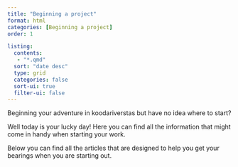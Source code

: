 ```yaml
---
title: "Beginning a project"
format: html
categories: [Beginning a project]
order: 1

listing:
  contents: 
   - "*.qmd"
  sort: "date desc"
  type: grid
  categories: false
  sort-ui: true
  filter-ui: false
---
```


Beginning your adventure in koodariverstas but have no idea where to start?

Well today is your lucky day! Here you can find all the information that might come in handy when starting your work.

Below you can find all the articles that are designed to help you get your bearings when you are starting out.